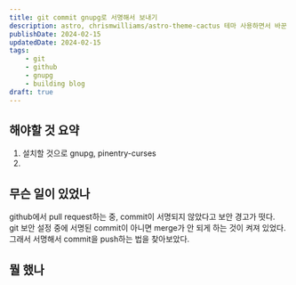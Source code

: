 ```yaml
---
title: git commit gnupg로 서명해서 보내기
description: astro, chrismwilliams/astro-theme-cactus 테마 사용하면서 바꾼 점들을 기록하기
publishDate: 2024-02-15
updatedDate: 2024-02-15
tags:
    - git
    - github
    - gnupg
    - building blog
draft: true
---
```


## 해야할 것 요약
1. 설치할 것으로 gnupg, pinentry-curses
2. 

## 무슨 일이 있었나

github에서 pull request하는 중, commit이 서명되지 않았다고 보안 경고가 떳다.  
git 보안 설정 중에 서명된 commit이 아니면 merge가 안 되게 하는 것이 켜져 있었다.  
그래서 서명해서 commit을 push하는 법을 찾아보았다.

## 뭘 했나